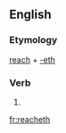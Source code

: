 ==English==

===Etymology===
[[reach]] + [[-eth]]

===Verb===
{{infl|en|verb form}}

# {{archaic third-person singular of|reach}}

[[fr:reacheth]]